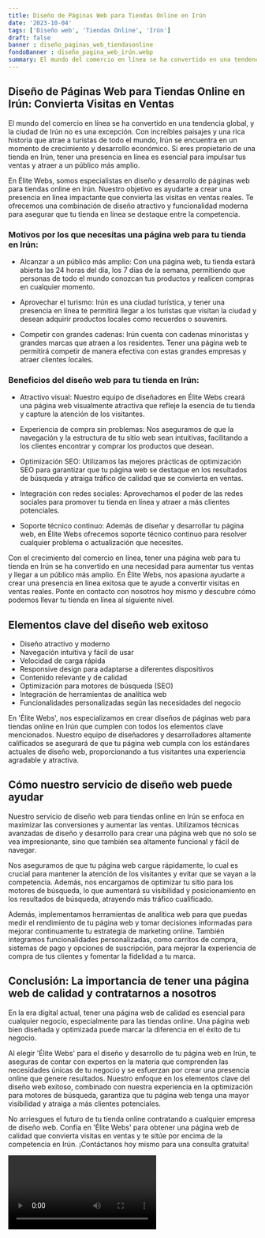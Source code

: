 ```yaml
---
title: Diseño de Páginas Web para Tiendas Online en Irún
date: '2023-10-04'
tags: ['Diseño web', 'Tiendas Online', 'Irún']
draft: false
banner : diseño_paginas_web_tiendasonline
fondoBanner : diseño_pagina_web_irún.webp
summary: El mundo del comercio en línea se ha convertido en una tendencia global, y la ciudad de Irún no es una excepción. Con increíbles paisajes y una rica historia que atrae a turistas de todo el mundo, Irún se encuentra en un momento de crecimiento y desarrollo económico. Si eres propietario de una tienda en Irún, tener una presencia en línea es esencial para impulsar tus ventas y atraer a un público más amplio. 
---
```


## Diseño de Páginas Web para Tiendas Online en Irún: Convierta Visitas en Ventas

El mundo del comercio en línea se ha convertido en una tendencia global, y la ciudad de Irún no es una excepción. Con increíbles paisajes y una rica historia que atrae a turistas de todo el mundo, Irún se encuentra en un momento de crecimiento y desarrollo económico. Si eres propietario de una tienda en Irún, tener una presencia en línea es esencial para impulsar tus ventas y atraer a un público más amplio. 

En Élite Webs, somos especialistas en diseño y desarrollo de páginas web para tiendas online en Irún. Nuestro objetivo es ayudarte a crear una presencia en línea impactante que convierta las visitas en ventas reales. Te ofrecemos una combinación de diseño atractivo y funcionalidad moderna para asegurar que tu tienda en línea se destaque entre la competencia.

### Motivos por los que necesitas una página web para tu tienda en Irún:

- Alcanzar a un público más amplio: Con una página web, tu tienda estará abierta las 24 horas del día, los 7 días de la semana, permitiendo que personas de todo el mundo conozcan tus productos y realicen compras en cualquier momento.

- Aprovechar el turismo: Irún es una ciudad turística, y tener una presencia en línea te permitirá llegar a los turistas que visitan la ciudad y desean adquirir productos locales como recuerdos o souvenirs.

- Competir con grandes cadenas: Irún cuenta con cadenas minoristas y grandes marcas que atraen a los residentes. Tener una página web te permitirá competir de manera efectiva con estas grandes empresas y atraer clientes locales.

### Beneficios del diseño web para tu tienda en Irún:

- Atractivo visual: Nuestro equipo de diseñadores en Élite Webs creará una página web visualmente atractiva que refleje la esencia de tu tienda y capture la atención de los visitantes.

- Experiencia de compra sin problemas: Nos aseguramos de que la navegación y la estructura de tu sitio web sean intuitivas, facilitando a los clientes encontrar y comprar los productos que desean.

- Optimización SEO: Utilizamos las mejores prácticas de optimización SEO para garantizar que tu página web se destaque en los resultados de búsqueda y atraiga tráfico de calidad que se convierta en ventas.

- Integración con redes sociales: Aprovechamos el poder de las redes sociales para promover tu tienda en línea y atraer a más clientes potenciales.

- Soporte técnico continuo: Además de diseñar y desarrollar tu página web, en Élite Webs ofrecemos soporte técnico continuo para resolver cualquier problema o actualización que necesites.

Con el crecimiento del comercio en línea, tener una página web para tu tienda en Irún se ha convertido en una necesidad para aumentar tus ventas y llegar a un público más amplio. En Élite Webs, nos apasiona ayudarte a crear una presencia en línea exitosa que te ayude a convertir visitas en ventas reales. Ponte en contacto con nosotros hoy mismo y descubre cómo podemos llevar tu tienda en línea al siguiente nivel.

<GifSeo />

<Cta />

## Elementos clave del diseño web exitoso

- Diseño atractivo y moderno
- Navegación intuitiva y fácil de usar
- Velocidad de carga rápida
- Responsive design para adaptarse a diferentes dispositivos
- Contenido relevante y de calidad
- Optimización para motores de búsqueda (SEO)
- Integración de herramientas de analítica web
- Funcionalidades personalizadas según las necesidades del negocio

En 'Élite Webs', nos especializamos en crear diseños de páginas web para tiendas online en Irún que cumplen con todos los elementos clave mencionados. Nuestro equipo de diseñadores y desarrolladores altamente calificados se asegurará de que tu página web cumpla con los estándares actuales de diseño web, proporcionando a tus visitantes una experiencia agradable y atractiva.

## Cómo nuestro servicio de diseño web puede ayudar

Nuestro servicio de diseño web para tiendas online en Irún se enfoca en maximizar las conversiones y aumentar las ventas. Utilizamos técnicas avanzadas de diseño y desarrollo para crear una página web que no solo se vea impresionante, sino que también sea altamente funcional y fácil de navegar.

Nos aseguramos de que tu página web cargue rápidamente, lo cual es crucial para mantener la atención de los visitantes y evitar que se vayan a la competencia. Además, nos encargamos de optimizar tu sitio para los motores de búsqueda, lo que aumentará su visibilidad y posicionamiento en los resultados de búsqueda, atrayendo más tráfico cualificado.

Además, implementamos herramientas de analítica web para que puedas medir el rendimiento de tu página web y tomar decisiones informadas para mejorar continuamente tu estrategia de marketing online. También integramos funcionalidades personalizadas, como carritos de compra, sistemas de pago y opciones de suscripción, para mejorar la experiencia de compra de tus clientes y fomentar la fidelidad a tu marca.

## Conclusión: La importancia de tener una página web de calidad y contratarnos a nosotros

En la era digital actual, tener una página web de calidad es esencial para cualquier negocio, especialmente para las tiendas online. Una página web bien diseñada y optimizada puede marcar la diferencia en el éxito de tu negocio.

Al elegir 'Élite Webs' para el diseño y desarrollo de tu página web en Irún, te aseguras de contar con expertos en la materia que comprenden las necesidades únicas de tu negocio y se esfuerzan por crear una presencia online que genere resultados. Nuestro enfoque en los elementos clave del diseño web exitoso, combinado con nuestra experiencia en la optimización para motores de búsqueda, garantiza que tu página web tenga una mayor visibilidad y atraiga a más clientes potenciales.

No arriesgues el futuro de tu tienda online contratando a cualquier empresa de diseño web. Confía en 'Élite Webs' para obtener una página web de calidad que convierta visitas en ventas y te sitúe por encima de la competencia en Irún. ¡Contáctanos hoy mismo para una consulta gratuita!

<Video />

<CtaBot job='Tiendas Online' city='Irún'/>

<Gmaps query='Irún+españa+maps' />
